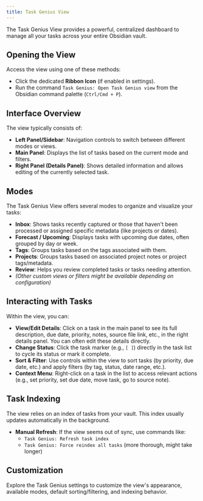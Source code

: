 ```yaml
---
title: Task Genius View
---
```


The Task Genius View provides a powerful, centralized dashboard to manage all your tasks across your entire Obsidian vault.

## Opening the View

Access the view using one of these methods:

- Click the dedicated **Ribbon Icon** (if enabled in settings).
- Run the command `Task Genius: Open Task Genius view` from the Obsidian command palette (`Ctrl/Cmd + P`).

## Interface Overview

The view typically consists of:

- **Left Panel/Sidebar**: Navigation controls to switch between different modes or views.
- **Main Panel**: Displays the list of tasks based on the current mode and filters.
- **Right Panel (Details Panel)**: Shows detailed information and allows editing of the currently selected task.

## Modes

The Task Genius View offers several modes to organize and visualize your tasks:

- **Inbox**: Shows tasks recently captured or those that haven't been processed or assigned specific metadata (like projects or dates).
- **Forecast / Upcoming**: Displays tasks with upcoming due dates, often grouped by day or week.
- **Tags**: Groups tasks based on the tags associated with them.
- **Projects**: Groups tasks based on associated project notes or project tags/metadata.
- **Review**: Helps you review completed tasks or tasks needing attention.
- _(Other custom views or filters might be available depending on configuration)_

## Interacting with Tasks

Within the view, you can:

- **View/Edit Details**: Click on a task in the main panel to see its full description, due date, priority, notes, source file link, etc., in the right details panel. You can often edit these details directly.
- **Change Status**: Click the task marker (e.g., `[ ]`) directly in the task list to cycle its status or mark it complete.
- **Sort & Filter**: Use controls within the view to sort tasks (by priority, due date, etc.) and apply filters (by tag, status, date range, etc.).
- **Context Menu**: Right-click on a task in the list to access relevant actions (e.g., set priority, set due date, move task, go to source note).

## Task Indexing

The view relies on an index of tasks from your vault. This index usually updates automatically in the background.

- **Manual Refresh**: If the view seems out of sync, use commands like:
  - `Task Genius: Refresh task index`
  - `Task Genius: Force reindex all tasks` (more thorough, might take longer)

## Customization

Explore the Task Genius settings to customize the view's appearance, available modes, default sorting/filtering, and indexing behavior.
